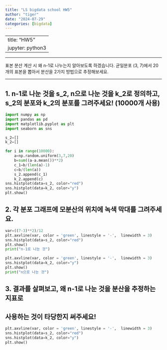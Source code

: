 ```yaml
---
title: "LS bigdata school HW5"
author: "tiger"
date: "2024-07-29"
categories: [bigdata]
---
```


---
title: "HW5"
jupyter: python3
---
***
표본 분산 계산 시 왜 n-1로 나누는지 알아보도록 하겠습니다. 균일분포 (3, 7)에서 20개의 표본을 뽑아서 분산을 2가지 방법으로 추정해보세요.      

***                           

## 1. n-1로 나눈 것을 s_2, n으로 나눈 것을 k_2로 정의하고, s_2의 분포와 k_2의 분포를 그려주세요! (10000개 사용)                     
```python
import numpy as np    
import pandas as pd
import matplotlib.pyplot as plt    
import seaborn as sns    

s_2=[]
k_2=[]

for i in range(10000):
    a=np.random.uniform(3,7,20)
    b=sum((a-a.mean())**2)
    c_1=b/(len(a)-1)
    c=b/(len(a))
    s_2.append(c_1)
    k_2.append(c)
sns.histplot(data=s_2, color="red")
sns.histplot(data=k_2, color="y")
plt.show()

```

## 2. 각 분포 그래프에 모분산의 위치에 녹색 막대를 그려주세요.
```python
var=((7-3)**2)/12
plt.axvline(var, color = 'green', linestyle = '-',  linewidth = 3)
sns.histplot(data=s_2, color="red")
plt.show()
print("n-1로 나눈 것")
```

```python
plt.axvline(var, color = 'green', linestyle = '-',  linewidth = 3)
sns.histplot(data=k_2, color="y")
plt.show()
print("n으로 나눈 것")
```

## 3. 결과를 살펴보고, 왜 n-1로 나눈 것을 분산을 추정하는 지표로 
## 사용하는 것이 타당한지 써주세요!
```python
plt.axvline(var, color = 'green', linestyle = '-',  linewidth = 3)
sns.histplot(data=s_2, color="red")
sns.histplot(data=k_2, color="y")
plt.show()
```

